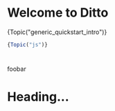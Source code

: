 
# Welcome to Ditto

{Topic("generic_quickstart_intro")}

```js
{Topic("js")}
```

# <GetTopic id="random"/>

foobar


<MyButton/>

# Heading...

<SomeText />